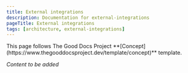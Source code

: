 ```yaml
---
title: External integrations
description: Documentation for external-integrations
pageTitle: External integrations
tags: [architecture, external-integrations]
---
```


<Callout type="info" title="Template guide">
  This page follows The Good Docs Project
  **[Concept](https://www.thegooddocsproject.dev/template/concept)** template.
</Callout>

_Content to be added_
